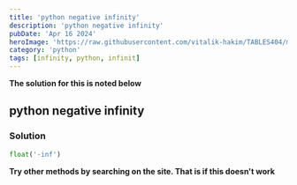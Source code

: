 ```yaml
---
title: 'python negative infinity'
description: 'python negative infinity'
pubDate: 'Apr 16 2024'
heroImage: 'https://raw.githubusercontent.com/vitalik-hakim/TABLES404/main/error_b/python.jpg'
category: 'python'
tags: [infinity, python, infinit]
---
```


**The solution for this is noted below**

## python negative infinity

### Solution

```python
float('-inf')
```

**Try other methods by searching on the site. That is if this doesn't work**
